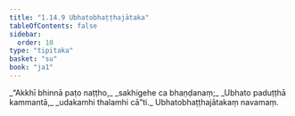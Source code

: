 ```yaml
---
title: "1.14.9 Ubhatobhaṭṭhajātaka"
tableOfContents: false
sidebar:
  order: 10
type: "tipitaka"
basket: "su"
book: "ja1"
---
```



<DynamicBreadcrumb />

<Division number="139" book="ja1" bookNo="22" page="32">

<Paragraph number="307" type="verses" book="ja1">
_“Akkhī bhinnā paṭo naṭṭho,_  
_sakhigehe ca bhaṇḍanaṃ;_  
_Ubhato paduṭṭhā kammantā,_  
_udakamhi thalamhi cā”ti._  


</Paragraph>
</Division>

<Paragraph number="308" type="center" book="ja1">
Ubhatobhaṭṭhajātakaṃ navamaṃ.
</Paragraph>